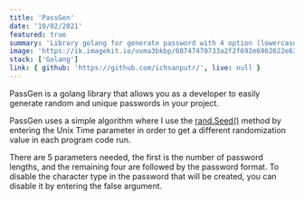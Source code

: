 ```yaml
---
title: 'PassGen'
date: '10/02/2021'
featured: true
summary: 'Library golang for generate password with 4 option (lowercase, uppercase, symbol, and number)'
image: 'https://ik.imagekit.io/uvma3bkbp/68747470733a2f2f692e6962622e636f2f6d306b484376742f7061737367656e2e706e67_pa-G8D08S.png?ik-sdk-version=javascript-1.4.3'
stack: ['Golang']
link: { github: 'https://github.com/ichsanputr/', live: null }
---
```


PassGen is a golang library that allows you as a developer to easily generate random and unique passwords in your project.

PassGen uses a simple algorithm where I use the [rand.Seed()](https://pkg.go.dev/math/rand#Seed) method by entering the Unix Time parameter in order to get a different randomization value in each program code run.

There are 5 parameters needed, the first is the number of password lengths, and the remaining four are followed by the password format. To disable the character type in the password that will be created, you can disable it by entering the false argument.